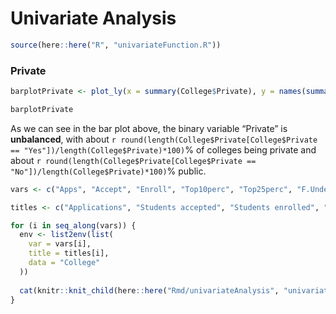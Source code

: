 # Univariate Analysis
```r
source(here::here("R", "univariateFunction.R"))
```

### Private {-}
```r
barplotPrivate <- plot_ly(x = summary(College$Private), y = names(summary(College$Private)), type = 'bar', orientation = 'h')

barplotPrivate
```

As we can see in the bar plot above, the binary variable "Private" is **unbalanced**, with about `r round(length(College$Private[College$Private == "Yes"])/length(College$Private)*100)`% of colleges being private and about `r round(length(College$Private[College$Private == "No"])/length(College$Private)*100)`% public.

```r
vars <- c("Apps", "Accept", "Enroll", "Top10perc", "Top25perc", "F.Undergrad", "P.Undergrad", "Outstate", "Room.Board", "Books", "Personal", "PhD", "Terminal", "S.F.Ratio", "perc.alumni", "Expend", "Grad.Rate")

titles <- c("Applications", "Students accepted", "Students enrolled", "Top 10%", "Top 25%", "Full-time undergraduates", "Part-time undergraduates", "Out-of-state tuition", "Room and board cost", "Cost of books", "Personal spending", "Percentage of PhD", "Percentage of terminal degrees", "Student-faculty ratio", "Percentage of student donors", "Instructional expenditure", "Graduation rate")

for (i in seq_along(vars)) {
  env <- list2env(list(
    var = vars[i], 
    title = titles[i], 
    data = "College"
  ))
  
  cat(knitr::knit_child(here::here("Rmd/univariateAnalysis", "univariate_child.Rmd"), envir = env, quiet = TRUE))
}
```
